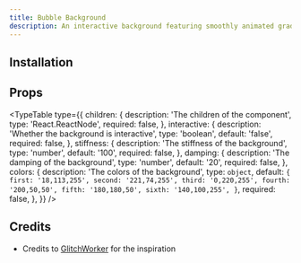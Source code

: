 ```yaml
---
title: Bubble Background
description: An interactive background featuring smoothly animated gradient bubbles, creating a playful, dynamic, and visually engaging backdrop.
---
```


<ComponentPreview name="bubble-background-demo" />

## Installation

<ComponentInstallation name="bubble-background" />

## Props

<TypeTable
  type={{
    children: {
      description: 'The children of the component',
      type: 'React.ReactNode',
      required: false,
    },
    interactive: {
      description: 'Whether the background is interactive',
      type: 'boolean',
      default: 'false',
      required: false,
    },
    stiffness: {
      description: 'The stiffness of the background',
      type: 'number',
      default: '100',
      required: false,
    },
    damping: {
      description: 'The damping of the background',
      type: 'number',
      default: '20',
      required: false,
    },
    colors: {
      description: 'The colors of the background',
      type: `object`,
      default: `{
        first: '18,113,255',
        second: '221,74,255',
        third: '0,220,255',
        fourth: '200,50,50',
        fifth: '180,180,50',
        sixth: '140,100,255',
      }`,
      required: false,
    },
  }}
/>

## Credits

- Credits to [GlitchWorker](https://codepen.io/glitchworker/pen/jENZGOV) for the inspiration
